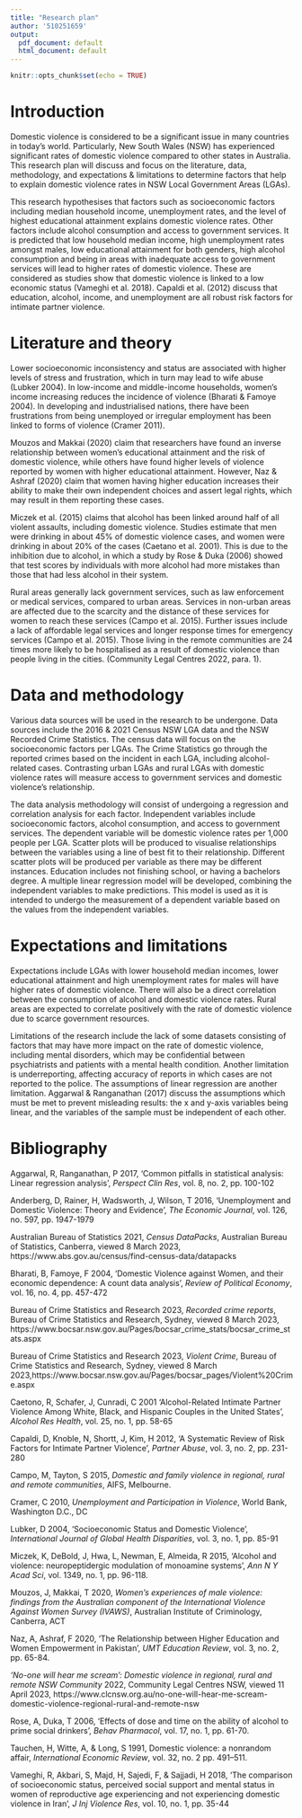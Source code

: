 ---
title: "Research plan"
author: '510251659'
output:
  pdf_document: default
  html_document: default
---

```{r setup, include=FALSE}
knitr::opts_chunk$set(echo = TRUE)
```

# Introduction 

Domestic violence is considered to be a significant issue in many countries in today's world. Particularly, New South Wales (NSW) has experienced significant rates of domestic violence compared to other states in Australia. This research plan will discuss and focus on the literature, data, methodology, and expectations & limitations to determine factors that help to explain domestic violence rates in NSW Local Government Areas (LGAs).

This research hypothesises that factors such as socioeconomic factors including median household income, unemployment rates, and the level of highest educational attainment explains domestic violence rates. Other factors include alcohol consumption and access to government services. It is predicted that low household median income, high unemployment rates amongst males, low educational attainment for both genders, high alcohol consumption and being in areas with inadequate access to government services will lead to higher rates of domestic violence. These are considered as studies show that domestic violence is linked to a low economic status (Vameghi et al. 2018). Capaldi et al. (2012) discuss that education, alcohol, income, and unemployment are all robust risk factors for intimate partner violence.

# Literature and theory

Lower socioeconomic inconsistency and status are associated with higher levels of stress and frustration, which in turn may lead to wife abuse (Lubker 2004). In low-income and middle-income households, women’s income increasing reduces the incidence of violence (Bharati & Famoye 2004). In developing and industrialised nations, there have been frustrations from being unemployed or irregular employment has been linked to forms of violence (Cramer 2011).

Mouzos and Makkai (2020) claim that researchers have found an inverse relationship between women’s educational attainment and the risk of domestic violence, while others have found higher levels of violence reported by women with higher educational attainment. However, Naz & Ashraf (2020) claim that women having higher education increases their ability to make their own independent choices and assert legal rights, which may result in them reporting these cases.

Miczek et al. (2015) claims that alcohol has been linked around half of all violent assaults, including domestic violence. Studies estimate that men were drinking in about 45% of domestic violence cases, and women were drinking in about 20% of the cases (Caetano et al. 2001). This is due to the inhibition due to alcohol, in which a study by Rose & Duka (2006) showed that test scores by individuals with more alcohol had more mistakes than those that had less alcohol in their system.

Rural areas generally lack government services, such as law enforcement or medical services, compared to urban areas. Services in non-urban areas are affected due to the scarcity and the distance of these services for women to reach these services (Campo et al. 2015). Further issues include a lack of affordable legal services and longer response times for emergency services (Campo et al. 2015). Those living in the remote communities are 24 times more likely to be hospitalised as a result of domestic violence than people living in the cities. (Community Legal Centres 2022, para. 1).

# Data and methodology

Various data sources will be used in the research to be undergone. Data sources include the 2016 & 2021 Census NSW LGA data and the NSW Recorded Crime Statistics. The census data will focus on the socioeconomic factors per LGAs. The Crime Statistics go through the reported crimes based on the incident in each LGA, including alcohol-related cases. Contrasting urban LGAs and rural LGAs with domestic violence rates will measure access to government services and domestic violence’s relationship.

The data analysis methodology will consist of undergoing a regression and correlation analysis for each factor. Independent variables include socioeconomic factors, alcohol consumption, and access to government services. The dependent variable will be domestic violence rates per 1,000 people per LGA. Scatter plots will be produced to visualise relationships between the variables using a line of best fit to their relationship. Different scatter plots will be produced per variable as there may be different instances. Education includes not finishing school, or having a bachelors degree. A multiple linear regression model will be developed, combining the independent variables to make predictions. This model is used as it is intended to undergo the measurement of a dependent variable based on the values from the independent variables.

# Expectations and limitations

Expectations include LGAs with lower household median incomes, lower educational attainment and high unemployment rates for males will have higher rates of domestic violence. There will also be a direct correlation between the consumption of alcohol and domestic violence rates. Rural areas are expected to correlate positively with the rate of domestic violence due to scarce government resources.

Limitations of the research include the lack of some datasets consisting of factors that may have more impact on the rate of domestic violence, including mental disorders, which may be confidential between psychiatrists and patients with a mental health condition. Another limitation is underreporting, affecting accuracy of reports in which cases are not reported to the police. The assumptions of linear regression are another limitation. Aggarwal & Ranganathan (2017) discuss the assumptions which must be met to prevent misleading results: the x and y-axis variables being linear, and the variables of the sample must be independent of each other.

# Bibliography

Aggarwal, R, Ranganathan, P 2017, 'Common pitfalls in statistical analysis: Linear regression analysis', *Perspect Clin Res*, vol. 8, no. 2, pp. 100-102

Anderberg, D, Rainer, H, Wadsworth, J, Wilson, T 2016, 'Unemployment and Domestic Violence: Theory and Evidence', *The Economic Journal*, vol. 126, no. 597, pp. 1947-1979

Australian Bureau of Statistics 2021, *Census DataPacks*, Australian Bureau of Statistics, Canberra, viewed 8 March 2023, https://www.abs.gov.au/census/find-census-data/datapacks

Bharati, B, Famoye, F 2004, 'Domestic Violence against Women, and their economic dependence: A count data analysis', *Review of Political Economy*, vol. 16, no. 4, pp. 457-472

Bureau of Crime Statistics and Research 2023, *Recorded crime reports*, Bureau of Crime Statistics and Research, Sydney, viewed 8 March 2023, https://www.bocsar.nsw.gov.au/Pages/bocsar_crime_stats/bocsar_crime_stats.aspx

Bureau of Crime Statistics and Research 2023, *Violent Crime*, Bureau of Crime Statistics and Research, Sydney, viewed 8 March 2023,https://www.bocsar.nsw.gov.au/Pages/bocsar_pages/Violent%20Crime.aspx

Caetono, R, Schafer, J, Cunradi, C 2001 'Alcohol-Related Intimate Partner Violence Among White, Black, and Hispanic Couples in the United States', *Alcohol Res Health*, vol. 25, no. 1, pp. 58-65

Capaldi, D, Knoble, N, Shortt, J, Kim, H 2012, 'A Systematic Review of Risk Factors for Intimate Partner Violence', *Partner Abuse*, vol. 3, no. 2, pp. 231-280 

Campo, M, Tayton, S 2015, *Domestic and family violence in regional, rural and remote communities*, AIFS, Melbourne.

Cramer, C 2010, *Unemployment and Participation in Violence*, World Bank, Washington D.C., DC

Lubker, D 2004, 'Socioeconomic Status and Domestic Violence', *International Journal of Global Health Disparities*, vol. 3, no. 1, pp. 85-91

Miczek, K, DeBold, J, Hwa, L, Newman, E, Almeida, R 2015, 'Alcohol and violence: neuropeptidergic modulation of monoamine systems', *Ann N Y Acad Sci*, vol. 1349, no. 1, pp. 96-118.

Mouzos, J, Makkai, T 2020, *Women's experiences of male violence: findings from the Australian component of the International Violence Against Women Survey (IVAWS)*, Australian Institute of Criminology, Canberra, ACT

Naz, A, Ashraf, F 2020, 'The Relationship between Higher Education and Women Empowerment in Pakistan', *UMT Education Review*, vol. 3, no. 2, pp. 65-84.

*'No-one will hear me scream': Domestic violence in regional, rural and remote NSW Community* 2022, Community Legal Centres NSW, viewed 11 April 2023, https://www.clcnsw.org.au/no-one-will-hear-me-scream-domestic-violence-regional-rural-and-remote-nsw

Rose, A, Duka, T 2006, 'Effects of dose and time on the ability of alcohol to prime social drinkers', *Behav Pharmacol*, vol. 17, no. 1, pp. 61-70.

Tauchen, H, Witte, A, & Long, S 1991, Domestic violence: a nonrandom affair, *International Economic Review*, vol. 32, no. 2 pp. 491–511.

Vameghi, R, Akbari, S, Majd, H, Sajedi, F, & Sajjadi, H 2018, 'The comparison of socioeconomic status, perceived social support and mental status in women of reproductive age experiencing and not experiencing domestic violence in Iran', *J Inj Violence Res*, vol. 10, no. 1, pp. 35-44

